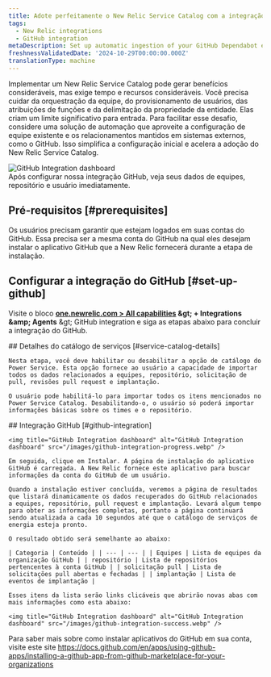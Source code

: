 ```yaml
---
title: Adote perfeitamente o New Relic Service Catalog com a integração do GitHub
tags:
  - New Relic integrations
  - GitHub integration
metaDescription: Set up automatic ingestion of your GitHub Dependabot events by using webhook for ongoing ingestion.
freshnessValidatedDate: '2024-10-29T00:00:00.000Z'
translationType: machine
---
```


Implementar um New Relic Service Catalog pode gerar benefícios consideráveis, mas exige tempo e recursos consideráveis. Você precisa cuidar da orquestração da equipe, do provisionamento de usuários, das atribuições de funções e da delimitação da propriedade da entidade. Elas criam um limite significativo para entrada. Para facilitar esse desafio, considere uma solução de automação que aproveite a configuração de equipe existente e os relacionamentos mantidos em sistemas externos, como o GitHub. Isso simplifica a configuração inicial e acelera a adoção do New Relic Service Catalog.

<img title="GitHub Integration dashboard" alt="GitHub Integration dashboard" src="/images/github-integration-screenshot.webp" />

<figcaption>
  Após configurar nossa integração GitHub, veja seus dados de equipes, repositório e usuário imediatamente.
</figcaption>

## Pré-requisitos [#prerequisites]

Os usuários precisam garantir que estejam logados em suas contas do GitHub. Essa precisa ser a mesma conta do GitHub na qual eles desejam instalar o aplicativo GitHub que a New Relic fornecerá durante a etapa de instalação.

## Configurar a integração do GitHub [#set-up-github]

Visite o bloco <DNT>**[one.newrelic.com &gt; All capabilities](https://one.newrelic.com/all-capabilities) &amp;gt; + Integrations &amp;amp; Agents** &amp;gt; GitHub integration</DNT> e siga as etapas abaixo para concluir a integração do GitHub.

<Steps>
  <Step>
    ## Detalhes do catálogo de serviços [#service-catalog-details]

    Nesta etapa, você deve habilitar ou desabilitar a opção de catálogo do Power Service. Esta opção fornece ao usuário a capacidade de importar todos os dados relacionados a equipes, repositório, solicitação de pull, revisões pull request e implantação.

    O usuário pode habilitá-lo para importar todos os itens mencionados no Power Service Catalog. Desabilitando-o, o usuário só poderá importar informações básicas sobre os times e o repositório.
  </Step>

  <Step>
    ## Integração GitHub [#github-integration]

    <img title="GitHub Integration dashboard" alt="GitHub Integration dashboard" src="/images/github-integration-progress.webp" />

    Em seguida, clique em Instalar. A página de instalação do aplicativo GitHub é carregada. A New Relic fornece este aplicativo para buscar informações da conta do GitHub de um usuário.

    Quando a instalação estiver concluída, veremos a página de resultados que listará dinamicamente os dados recuperados do GitHub relacionados a equipes, repositório, pull request e implantação. Levará algum tempo para obter as informações completas, portanto a página continuará sendo atualizada a cada 10 segundos até que o catálogo de serviços de energia esteja pronto.

    O resultado obtido será semelhante ao abaixo:

    | Categoria | Conteúdo | | --- | --- | | Equipes | Lista de equipes da organização GitHub | | repositório | Lista de repositórios pertencentes à conta GitHub | | solicitação pull | Lista de solicitações pull abertas e fechadas | | implantação | Lista de eventos de implantação |

    Esses itens da lista serão links clicáveis que abrirão novas abas com mais informações como esta abaixo:

    <img title="GitHub Integration dashboard" alt="GitHub Integration dashboard" src="/images/github-integration-success.webp" />
  </Step>
</Steps>

Para saber mais sobre como instalar aplicativos do GitHub em sua conta, visite este site https://docs.github.com/en/apps/using-github-apps/installing-a-github-app-from-github-marketplace-for-your-organizations